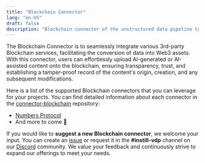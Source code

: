```yaml
---
title: "Blockchain Connector"
lang: "en-US"
draft: false
description: "Blockchain connector of the unstructured data pipeline tool VDP https://github.com/instill-ai/vdp"
---
```


The Blockchain Connector is to seamlessly integrate various 3rd-party Blockchain services, facilitating the conversion of data into Web3 assets.
With this connector, users can effortlessly upload AI-generated or AI-assisted content onto the blockchain, ensuring transparency, trust, and establishing a tamper-proof record of the content's origin, creation, and any subsequent modifications.

Here is a list of the supported Blockchain connectors that you can leverage for your projects.
You can find detailed information about each connector in the [connector-blockchain](https://github.com/instill-ai/connector-blockchain) repository:

- [Numbers Protocol](numbers-protocol)
- And more to come 🌱

If you would like to **suggest a new Blockchain connector**, we welcome your input.
You can create an [issue](https://github.com/instill-ai/community/issues) or
request it in the **#instill-vdp** channel on our [Discord](https://discord.gg/sevxWsqpGh) community.
We value your feedback and continuously strive to expand our offerings to meet your needs.

